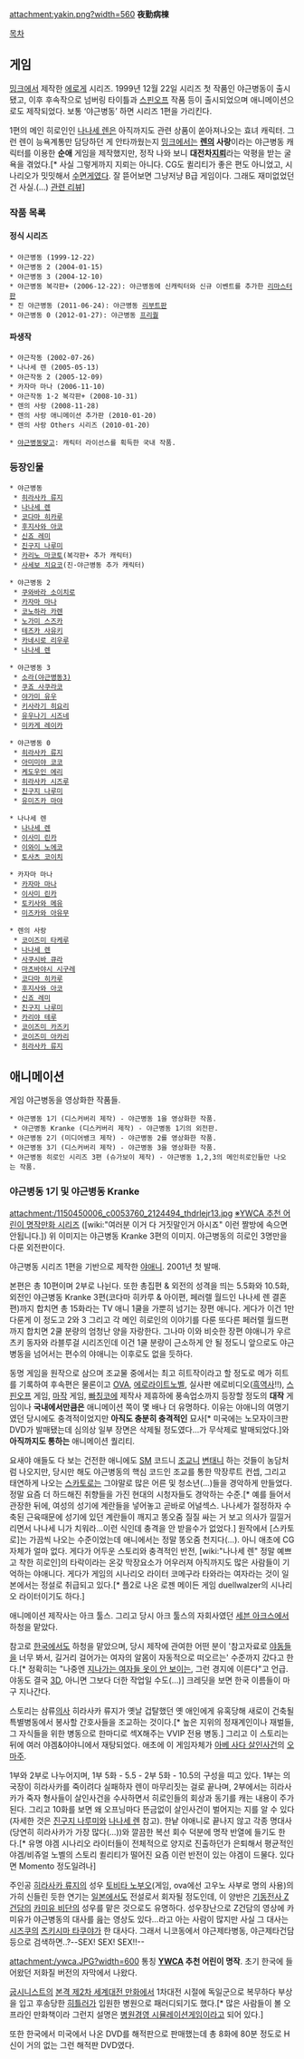 attachment:yakin.png?width=560
'''夜勤病棟'''

[[목차]]

== 게임 ==
[[밍크]]에서 제작한 [[에로게]] 시리즈. 1999년 12월 22일 시리즈 첫 작품인 야근병동이 출시됐고, 이후 후속작으로 넘버링 타이틀과 [[스핀오프]] 작품 등이 출시되었으며 애니메이션으로도 제작되었다. 보통 ‘야근병동’ 하면 시리즈 1편을 가리킨다.

1편의 메인 히로인인 [[나나세 렌]]은 아직까지도 관련 상품이 쏟아져나오는 효녀 캐릭터. 그런 렌이 능욕계통만 담당하던 게 안타까웠는지 [[밍크]]에서는 '''[[렌]]의 사랑'''이라는 야근병동 캐릭터를 이용한 '''순애''' 게임을 제작했지만, 정작 나와 보니 '''대전차[[지뢰]]'''라는 악평을 받는 굴욕을 겪었다.[* 사실 그렇게까지 지뢰는 아니다. CG도 퀼리티가 좋은 편도 아니었고, 시나리오가 밋밋해서 [[수면게]]였다. 잘 뜯어보면 그냥저냥 B급 게임이다. 그래도 재미없었던 건 사실.(…) [http://jinnas.egloos.com/4768784 관련 리뷰]]

=== 작품 목록 ===
==== 정식 시리즈 ====
 * 야근병동 (1999-12-22)
 * 야근병동 2 (2004-01-15)
 * 야근병동 3 (2004-12-10)
 * 야근병동 복각판+ (2006-12-22): 야근병동에 신캐릭터와 신규 이벤트를 추가한 [[리마스터]]판
 * 진 야근병동 (2011-06-24): 야근병동 [[리부트]]판
 * 야근병동 0 (2012-01-27): 야근병동 [[프리퀄]]

==== 파생작 ====
 * 야근작동 (2002-07-26)
 * 나나세 렌 (2005-05-13)
 * 야근작동 2 (2005-12-09)
 * 카자마 마나 (2006-11-10)
 * 야근작동 1·2 복각판+ (2008-10-31)
 * 렌의 사랑 (2008-11-28)
 * 렌의 사랑 애니메이션 추가판 (2010-01-20)
 * 렌의 사랑 Others 시리즈 (2010-01-20)

 * [[야근병동맞고]]: 캐릭터 라이선스를 획득한 국내 작품.

=== 등장인물 ===
 * 야근병동
  * [[히라사카 류지]]
  * [[나나세 렌]]
  * [[코다마 히카루]]
  * [[후지사와 아코]]
  * [[신죠 레미]]
  * [[진구지 나루미]]
  * [[카리노 마코토]](복각판+ 추가 캐릭터)
  * [[사세보 치요코]](진·야근병동 추가 캐릭터)

 * 야근병동 2
  * [[쿠와바라 소이치로]]
  * [[카자마 마나]]
  * [[코노하라 카렌]]
  * [[노가미 스즈카]]
  * [[테즈카 사유키]]
  * [[카네시로 리우루]]
  * [[나나세 렌]]

 * 야근병동 3
  * [[소라(야근병동3)]]
  * [[쿠죠 사쿠라코]]
  * [[야가미 유우]]
  * [[키사라기 히요리]]
  * [[유우나기 시즈네]]
  * [[미카게 레이카]]

 * 야근병동 0
  * [[히라사카 류지]]
  * [[아미미야 코코]]
  * [[케도우인 에리]]
  * [[히라사카 시즈루]]
  * [[진구지 나루미]]
  * [[유미즈카 마야]]

 * 나나세 렌
  * [[나나세 렌]]
  * [[이사미 린카]]
  * [[이와이 노에코]]
  * [[토사츠 코이치]]

 * 카자마 마나
  * [[카자마 마나]]
  * [[이사미 린카]]
  * [[토키사와 메유]]
  * [[미즈카와 아유무]]

 * 렌의 사랑
  * [[코이즈미 타케루]]
  * [[나나세 렌]]
  * [[사쿠시바 큐라]]
  * [[마츠바야시 시구레]]
  * [[코다마 히카루]]
  * [[후지사와 아코]]
  * [[신죠 레미]]
  * [[진구지 나루미]]
  * [[카리야 테루]]
  * [[코이즈미 카즈키]]
  * [[코이즈미 아카리]]
  * [[히라사카 류지]]

== 애니메이션 ==
게임 야근병동을 영상화한 작품들. 

 * 야근병동 1기 (디스커버리 제작) - 야근병동 1을 영상화한 작품.
  * 야근병동 Kranke (디스커버리 제작) - 야근병동 1기의 외전판.
 * 야근병동 2기 (미디어뱅크 제작) - 야근병동 2를 영상화한 작품.
 * 야근병동 3기 (디스커버리 제작) - 야근병동 3을 영상화한 작품.
 * 야근병동 히로인 시리즈 3편 (슈가보이 제작) - 야근병동 1,2,3의 메인히로인들만 나오는 작품.

=== 야근병동 1기 및 야근병동 Kranke ===
attachment:/1150450006_c0053760_2124494_thdrlejr13.jpg
[http://tvple.com/47030 ※YWCA 추천 어린이 명작만화 시리즈] ([wiki:"여러분 이거 다 거짓말인거 아시죠" 이런 짤방에 속으면 안됩니다.])
위 이미지는 야근병동 Kranke 3편의 이미지. 야근병동의 히로인 3명만을 다룬 외전판이다. 

야근병동 시리즈 1편을 기반으로 제작한 [[야애니]]. 2001년 첫 발매.

본편은 총 10편이며 2부로 나뉜다. 또한 총집편 & 외전의 성격을 띄는 5.5화와 10.5화, 외전인 야근병동 Kranke 3편(코다마 히카루 & 아이편, 페러렐 월드인 나나세 렌 결혼편)까지 합치면 총 15화라는 TV 애니 1쿨을 가뿐히 넘기는 장편 애니다. 게다가 이건 1만 다룬게 이 정도고 2와 3 그리고 각 메인 히로인의 이야기를 다룬 또다른 페러렐 월드편까지 합치면 2쿨 분량의 엄청난 양을 자랑한다. 그나마 이와 비슷한 장편 야애니가 우르츠키 동자와 라블루걸 시리즈인데 이건 1쿨 분량이 근소하게 안 될 정도니 앞으로도 야근병동을 넘어서는 편수의 야애니는 이후로도 없을 듯하다.

동명 게임을 원작으로 삼으며 조교물 중에서는 최고 히트작이라고 할 정도로 메가 히트를 기록하여 후속편은 물론이고 [[OVA]], [[에로라이트노벨]], 실사판 에로비디오([[흑역사]]!!), [[스핀오프]] 게임, [[마작]] 게임, [[빠칭코]]에 제작사 제휴하에 풍속업소까지 등장할 정도의 '''대작''' 게임이나 '''국내에서만큼은''' 애니메이션 쪽이 몇 배나 더 유명하다. 이유는 야애니의 여명기였던 당시에도 충격적이었지만 '''아직도 충분히 충격적인''' 묘사[* 미국에는 노모자이크판 DVD가 발매됐는데 심의상 일부 장면은 삭제될 정도였다...가 무삭제로 발매되었다.]와 '''아직까지도 통하는''' 애니메이션 퀄리티.

요새야 애들도 다 보는 건전한 애니에도 [[SM]] 코드니 [[조교]]니 [[변태]]니 하는 것들이 농담처럼 나오지만, 당시만 해도 야근병동의 핵심 코드인 조교를 통한 막장루트 컨셉, 그리고 태연하게 나오는 [[스카토로]]는 그야말로 많은 어른 및 청소년(...)들을 경악하게 만들었다. 정말 요즘 더 하드해진 취향들을 가진 현대의 시청자들도 경악하는 수준.[* 예를 들어서 관장한 뒤에, 여성의 성기에 계란들을 넣어놓고 곧바로 어널섹스. 나나세가 절정하자 수축된 근육때문에 성기에 있던 계란들이 깨지고 똥오줌 질질 싸는 거 보고 의사가 낄낄거리면서 나나세 니가 치워라...이런 식인데 충격을 안 받을수가 없었다.] 원작에서 [스카토로]는 가끔씩 나오는 수준이었는데 애니에서는 정말 똥오줌 천지다(...). 아니 애초에 CG자체가 얼마 없다. 게다가 어두운 스토리와 충격적인 반전, [wiki:"나나세 렌" 정말 예쁘고 착한 히로인]의 타락이라는 온갖 막장요소가 어우러져 아직까지도 많은 사람들이 기억하는 야애니다. 게다가 게임의 시나리오 라이터 코메구라 타와라는 여자라는 것이 일본에서는 정설로 취급되고 있다.[* 플2로 나온 로젠 메이든 게임 duellwalzer의 시나리오 라이터이기도 하다.]

애니메이션 제작사는 아크 툴스. 그리고 당시 아크 툴스의 자회사였던 [[세븐 아크스]]에서 하청을 맡았다.

참고로 [[한국]]에서도 하청을 맡았으며, 당시 제작에 관여한 어떤 분이 '참고자료로 [[야동]]들을 너무 봐서, 길거리 걸어가는 여자의 알몸이 자동적으로 떠오르는' 수준까지 갔다고 한다.[* 정확히는 "나중엔 [[투시|지나가는 여자들 옷이 안 보이는]], 그런 경지에 이른다"고 언급. 야동도 결국 [[3D#s-2|3D]], 아니면 그보다 더한 작업일 수도(…)] 크레딧을 보면 한국 이름들이 마구 지나간다.

스토리는 삼류[[의사]] 히라사카 류지가 옛날 겁탈했던 옛 애인에게 유혹당해 새로이 건축될 특별병동에서 봉사할 간호사들을 조교하는 것이다.[* 높은 지위의 정재계인이나 재벌들, 그 자식들을 위한 병동으로 한마디로 섹X해주는 VVIP 전용 병동.] 그리고 이 스토리는 뒤에 여러 야겜&야야니에서 재탕되었다. 애초에 이 게임자체가 [http://star.mt.co.kr/stview.php?no=2008051211474046961 아베 사다 살인사건]의 [[오마주]].

1부와 2부로 나누어지며, 1부 5화 - 5.5 - 2부 5화 - 10.5의 구성을 띠고 있다. 1부는 의국장이 히라사카를 죽이려다 실패하자 렌이 마무리짓는 걸로 끝나며, 2부에서는 히라사카가 죽자 형사들이 살인사건을 수사하면서 히로인들의 회상과 동기를 캐는 내용이 주가 된다. 그리고 10화를 보면 왜 오프닝마다 뜬금없이 살인사건이 벌어지는 지를 알 수 있다(자세한 것은 [[진구지 나루미]]와 [[나나세 렌]] 참고). 한낱 야애니로 끝나지 않고 각종 명대사(당연히 히라사카가 가장 많다(…))와 깔끔한 복선 회수 덕분에 명작 반열에 들기도 한다.[* 유명 야겜 시나리오 라이터들이 전체적으로 양지로 진출하던가 은퇴해서 평균적인 야겜/비쥬얼 노벨의 스토리 퀼리티가 떨어진 요즘 이런 반전이 있는 야겜이 드물다. 있다면 Momento 정도일려나]

주인공 [[히라사카 류지]]의 성우 [[토비타 노부오]](게임, ova에선 고우노 사부로 명의 사용)의 가히 신들린 듯한 연기는 [[일본]]에서도 전설로서 회자될 정도인데, 이 양반은 [[기동전사 Z건담]]의 [[카미유 비단]]의 성우를 맡은 것으로도 유명하다. 성우장난으로 Z건담의 영상에 카미유가 야근병동의 대사를 읊는 영상도 있다...라고 아는 사람이 많지만 사실 그 대사는 [[시즈쿠]]의 [[츠키시마 타쿠야]]가 한 대사다. 그래서 니코동에서 야근제타병동, 야근제타건담 등으로 검색하면..?--SEX! SEX! SEX!!--

attachment:/ywca.JPG?width=600
통칭 '''[[YWCA]] 추천 어린이 명작'''. 초기 한국에 들어왔던 저화질 버전의 자막에서 나왔다.

[[굽시니스트]]의 [[본격 제2차 세계대전 만화]]에서 1차대전 시절에 독일군으로 복무하다 부상을 입고 후송당한 [[히틀러]]가 입원한 병원으로 패러디되기도 했다.[* 많은 사람들이 볼 오프라인 만화책이라 그런지 설명은 [[테마 병원|병원경영 시뮬레이션게임]]이라고 되어 있다.]

또한 한국에서 미국에서 나온 DVD를 해적판으로 판매했는데 총 8화에 80분 정도로 H신이 거의 없는 그런 해적판 DVD였다.
